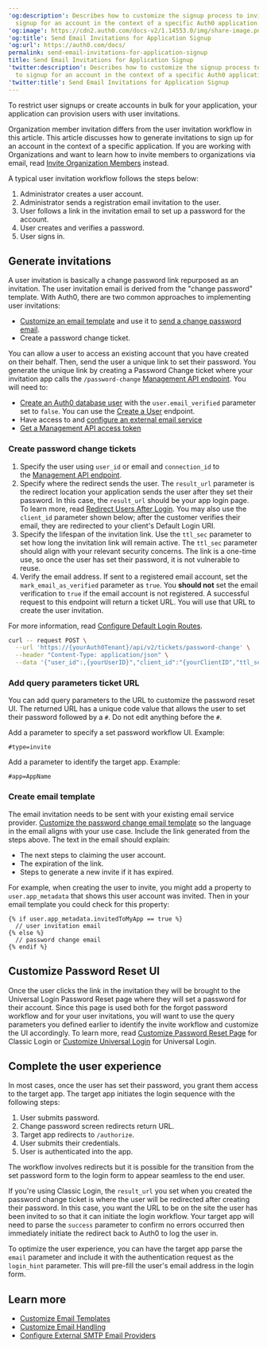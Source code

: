 ---
'og:description': Describes how to customize the signup process to invite users to
  signup for an account in the context of a specific Auth0 application.
'og:image': https://cdn2.auth0.com/docs-v2/1.14553.0/img/share-image.png
'og:title': Send Email Invitations for Application Signup
'og:url': https://auth0.com/docs/
permalink: send-email-invitations-for-application-signup
title: Send Email Invitations for Application Signup
'twitter:description': Describes how to customize the signup process to invite users
  to signup for an account in the context of a specific Auth0 application.
'twitter:title': Send Email Invitations for Application Signup
---
To restrict user signups or create accounts in bulk for your application, your application can provision users with user invitations.

<Warning>

Organization member invitation differs from the user invitation workflow in this article. This article discusses how to generate invitations to sign up for an account in the context of a specific application. If you are working with Organizations and want to learn how to invite members to organizations via email, read [Invite Organization Members](/docs/manage-users/organizations/configure-organizations/invite-members) instead.

</Warning>

A typical user invitation workflow follows the steps below:

1. Administrator creates a user account.
2. Administrator sends a registration email invitation to the user.
3. User follows a link in the invitation email to set up a password for the account.
4. User creates and verifies a password.
5. User signs in.

## Generate invitations

A user invitation is basically a change password link repurposed as an invitation. The user invitation email is derived from the "change password" template. With Auth0, there are two common approaches to implementing user invitations:

* [Customize an email template](/docs/customize/email/email-templates) and use it to [send a change password email](/docs/customize/email/manage-email-flow).
* Create a password change ticket.

You can allow a user to access an existing account that you have created on their behalf. Then, send the user a unique link to set their password. You generate the unique link by creating a Password Change ticket where your invitation app calls the `/password-change` [Management API endpoint](https://auth0.com/docs/api/management/v2/#!/Tickets/post_password_change). You will need to:

* [Create an Auth0 database user](/docs/authenticate/database-connections) with the `user.email_verified` parameter set to `false`. You can use the [Create a User](https://auth0.com/docs/api/management/v2/#!/Users/post_users) endpoint.
* Have access to and [configure an external email service](/docs/customize/email/smtp-email-providers)
* [Get a Management API access token](/docs/secure/tokens/access-tokens/management-api-access-tokens/get-management-api-access-tokens-for-testing)

### Create password change tickets

1. Specify the user using `user_id` or email and `connection_id` to the [Management API endpoint](https://auth0.com/docs/api/management/v2#!/Tickets/post_password_change).
2. Specify where the redirect sends the user. The `result_url` parameter is the redirect location your application sends the user after they set their password. In this case, the `result_url` should be your app login page. To learn more, read [Redirect Users After Login](/docs/authenticate/login/redirect-users-after-login). You may also use the `client_id` parameter shown below; after the customer verifies their email, they are redirected to your client's Default Login URI.
3. Specify the lifespan of the invitation link. Use the `ttl_sec` parameter to set how long the invitation link will remain active. The `ttl_sec` parameter should align with your relevant security concerns. The link is a one-time use, so once the user has set their password, it is not vulnerable to reuse.
4. Verify the email address. If sent to a registered email account, set the `mark_email_as_verified` parameter as `true`. You **should not** set the email verification to `true` if the email account is not registered. A successful request to this endpoint will return a ticket URL. You will use that URL to create the user invitation.

For more information, read [Configure Default Login Routes](/docs/authenticate/login/auth0-universal-login/configure-default-login-routes).

```bash lines
curl -- request POST \
  --url 'https://{yourAuth0Tenant}/api/v2/tickets/password-change' \
  --header "Content-Type: application/json" \
  --data '{"user_id":,{yourUserID}","client_id":"{yourClientID","ttl_sec":0,"mark_email_as_verified":true,"includeEmailInRedirect":false}'
```






### Add query parameters ticket URL

You can add query parameters to the URL to customize the password reset UI. The returned URL has a unique code value that allows the user to set their password followed by a `#`. Do not edit anything before the `#`.

Add a parameter to specify a set password workflow UI. Example:

```http lines
#type=invite
```






Add a parameter to identify the target app. Example:

```http lines
#app=AppName
```






### Create email template

The email invitation needs to be sent with your existing email service provider. [Customize the password change email template](/docs/customize/email/email-templates) so the language in the email aligns with your use case. Include the link generated from the steps above. The text in the email should explain:

* The next steps to claiming the user account.
* The expiration of the link.
* Steps to generate a new invite if it has expired.

For example, when creating the user to invite, you might add a property to `user.app_metadata` that shows this user account was invited. Then in your email template you could check for this property:

```liquid lines
{% if user.app_metadata.invitedToMyApp == true %}
  // user invitation email
{% else %}
  // password change email
{% endif %}
```






## Customize Password Reset UI

Once the user clicks the link in the invitation they will be brought to the <Tooltip tip="Universal Login: Your application redirects to Universal Login, hosted on Auth0's Authorization Server, to verify a user's identity." cta="View Glossary" href="/docs/glossary?term=Universal+Login">Universal Login</Tooltip> Password Reset page where they will set a password for their account. Since this page is used both for the forgot password workflow and for your user invitations, you will want to use the query parameters you defined earlier to identify the invite workflow and customize the UI accordingly. To learn more, read [Customize Password Reset Page](/docs/customize/login-pages/classic-login/customize-password-reset-page) for Classic Login or [Customize Universal Login](/docs/customize/login-pages/universal-login) for Universal Login.

## Complete the user experience

In most cases, once the user has set their password, you grant them access to the target app. The target app initiates the login sequence with the following steps:

1. User submits password.
2. Change password screen redirects return URL.
3. Target app redirects to `/authorize`.
4. User submits their credentials.
5. User is authenticated into the app.

The workflow involves redirects but it is possible for the transition from the set password form to the login form to appear seamless to the end user.

If you're using Classic Login, the `result_url` you set when you created the password change ticket is where the user will be redirected after creating their password. In this case, you want the URL to be on the site the user has been invited to so that it can initiate the login workflow. Your target app will need to parse the `success` parameter to confirm no errors occurred then immediately initiate the redirect back to Auth0 to log the user in.

To optimize the user experience, you can have the target app parse the `email` parameter and include it with the authentication request as the `login_hint` parameter. This will pre-fill the user's email address in the login form.

## Learn more

* [Customize Email Templates](/docs/customize/email/email-templates)
* [Customize Email Handling](/docs/customize/email/manage-email-flow)
* [Configure External SMTP Email Providers](/docs/customize/email/smtp-email-providers)
